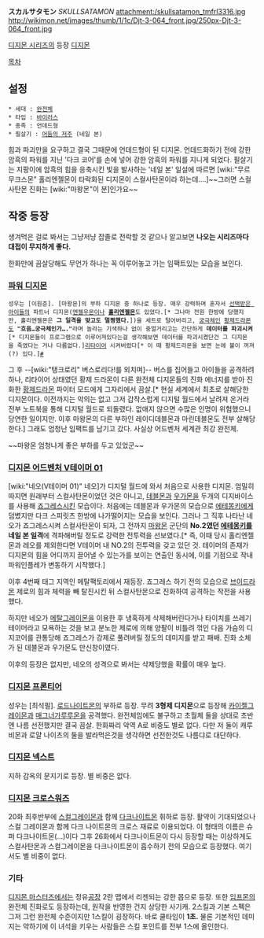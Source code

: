 '''スカルサタモン''' ''SKULLSATAMON''
attachment:/skullsatamon_tmfrl3316.jpg http://wikimon.net/images/thumb/1/1c/Djt-3-064_front.jpg/250px-Djt-3-064_front.jpg

[[디지몬 시리즈]]의 등장 [[디지몬]]

[[목차]]

== 설정 ==

 * 세대 : [[완전체]]
 * 타입 : [[바이러스]]
 * 종족 : 언데드형
 * 필살기 : [[어둠의 저주]] (네일 본)

힘과 파괴만을 요구하고 결국 그때문에 언데드형이 된 디지몬.
언데드화하기 전에 강한 암흑의 파워를 지닌 '다크 코어'를 손에 넣어 강한 암흑의 파워를 지니게 되었다.
필살기는 지팡이에 암흑의 힘을 응축시킨 빛을 발사하는 '네일 본' 일설에 따르면 [wiki:"무르무크스몬" 홀리엔젤몬이 타락화된 디지몬이 스컬사탄몬이라 하는데....]~~그러면 스컬사탄몬 진화는 [wiki:"마왕몬"이 분]인가요~~

== 작중 등장 ==
생겨먹은 걸로 봐서는 그냥저냥 잡졸로 전락할 것 같으나 알고보면 '''나오는 시리즈마다 대접이 무지하게 좋다.'''

한화만에 끔살당해도 무언가 하나는 꼭 이루어놓고 가는 임팩트있는 모습을 보인다.

=== [[파워 디지몬]] ===
 성우는 [이원준]. [마왕몬]의 부하 디지몬 중 하나로 등장. 매우 강력하며 혼자서 [[선택받은 아이들]]의 파트너 디지몬([[엔젤우몬]]이나 '''[[홀리엔젤몬]]'''도 있었다.[* 그나마 전원 한방에 당했지만, 홀리엔젤몬은 '''그 일격을 맞고도 멀쩡했다.'''])을 세트로 털어버리고, [[궁극체]]인 [[황제드라몬]]도 '''"흐음…궁극체인가…."'''라며 놀라는 기색하나 없이 중얼거리고는 간단하게 '''데이터를 파괴시켜'''[* 디지몬들이 프로그램으로 이루어져있다는걸 생각해보면 데이터를 파괴시켰단건 그 디지몬을 죽였다는 거나 다름없다.][[리타이어]] 시켜버렸다[* 이 때 황제드라몬을 보면 눈에 불이 꺼져(?) 있다.][http://bbs2.ruliweb.daum.net/gaia/do/ruliweb/default/hobby/1208/read?articleId=16101525&bbsId=G005&itemId=75&pageIndex=1 #]

그 후 --[wiki:"탱크로리" 버스로리다!를 외치며]-- 버스를 집어들고 아이들을 공격하려 하나, 리타이어 상태였던 황제 드라몬이 다른 완전체 디지몬들의 진화 에너지를 받아 진화한 [[황제드라몬]] 파이터 모드에게 그자리에서 끔살.[* 현실 세계에서 최초로 살해당한 디지몬이다. 이전까지는 악의는 없고 그저 갑작스럽게 디지털 월드에서 날려져 온거라 전부 노트북을 통해 디지털 월드로 되돌렸다. 없애지 않으면 수많은 인명이 위험했으니 당연한 일이지만. 이후 마왕몬의 다른 부하인 레이디데블몬과 마린데블몬도 전부 살해당한다.] 그래도 엄청난 임팩트를 남기고 갔다. 사실상 어드벤처 세계관 최강 완전체.

~~마왕몬 엄청나게 좋은 부하를 두고 있었군~~
=== [[디지몬 어드벤처 V테이머 01]] ===
[wiki:"네오(V테이머 01)" 네오]가 디지털 월드에 와서 처음으로 사용한 디지몬.
엄밀히 따지면 원래부터 스컬사탄몬이었던 것은 아니고, [[데블몬]]과 [[우가몬]]을 두개의 디지바이스를 사용해 [[죠그레스]]시킨 모습이다.
처음에는 데블몬과 우가몬의 모습으로 [[에테몽키]]에게 덤볐지만 다크 스피릿츠 한방에 나가떨어지는 모습을 보인다. 그러나 그 직후 나타난 네오가 죠그레스시켜 스컬사탄몬이 되자, 그 전까지 [[마왕몬]] 군단의 '''No.2였던 [[에테몽키]]를 네일 본 일격'''에 격파해버릴 정도로 강력한 전투력을 선보였다.[* 즉, 이때 당시 홀리엔젤몬과 레오를 제외한다면 V테이머 내 NO.2의 전투력을 갖고 있던 것. 테이머의 존재가 디지몬의 힘을 어디까지 끌어낼 수 있는가를 보이는 연출인 동시에, 이를 기점으로 작내 파워인플레가 변동하기 시작했다.]

이후 4번째 태그 지역인 메탈팩토리에서 재등장. 죠그레스 하기 전의 모습으로 [[브이드라몬]] 제로의 힘과 체력을 빼 탈진시킨 뒤 스컬사탄몬으로 진화하여 공격하는 작전을 사용했다.

하지만 네오가 [[메탈그레이몬]]을 이용한 후 냉혹하게 삭제해버린다거나 타이치를 쓰레기 테이머라고 모욕하는 것을 보고 분노한 제로에 의해 양팔이 비틀려 꺾인 다음 가슴의 디지코어를 관통당해 죠그레스가 강제로 풀려버릴 정도의 데미지를 받고 패배. 진화 소체가 된 데블몬과 우가몬도 만신창이였다.

이후의 등장은 없지만, 네오의 성격으로 봐서는 삭제당했을 확률이 매우 높다.

=== [[디지몬 프론티어]] ===
성우는 [최석필]. [[로드나이트몬]]의 부하로 등장. 무려 '''3형제 디지몬'''으로 등장해  [[카이젤그레이몬]]과 [[매그너가루루몬]]을 공격했다. 완전체임에도 불구하고 초월체 둘을 상대로 초반엔 나름 선전했지만 결국 끔살. 한화짜리 악역 A로 비중도 별로 없다. 다만 저 둘이 캐루비몬과 로얄 나이츠의 둘을 발라먹은것을 생각하면 선전한것도 나름댜로 대단하다.
=== [[디지몬 넥스트]] ===
지하 감옥의 문지기로 등장. 별 비중은 없다.

=== [[디지몬 크로스워즈]] ===
20화 최후반부에 [[스컬그레이몬]]과 함께 [[다크나이트몬]] 휘하로 등장. 활약이 기대되었으나 스컬 그레이몬과 함께 다크 나이트몬의 크로스 재료로 이용되었다. 이 형태의 이름은 슈퍼 다크나이트몬(…)이다 그후 26화에서 다크나이트몬이 다시 등장할 때는 이상하게도 스컬사탄몬과 스컬그레이몬을 다크나이트몬이 흡수하기 전의 모습으로 등장했다. 여기서도 별 비중이 없다.

=== 기타 ===
[[디지몬 마스터즈]]에서는 정유[[공장]] 2란 맵에서 리젠되는 강한 몹으로 등장. 또한 [[임프몬]]의 완전체 진화로도 등장하는데, 원작을 반영한 건지 상당한 사기캐. 2스킬과 기본 스펙은 그저 그런 완전체 수준이지만 1스킬이 굉장하다. 바로 쿨타임이 '''1초.''' 물론 기본적인 데미지는 약하기에 이 녀석을 키우는 사람들은 스킬 포인트를 전부 1스에 올인한다.
